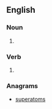 ==English==

===Noun===
{{head|en|noun plural form}}

# {{plural of|mousetrap|lang=en}}

===Verb===
{{head|en|verb form}}

# {{en-third-person singular of|mousetrap}}

===Anagrams===
* [[superatoms#English|superatoms]]